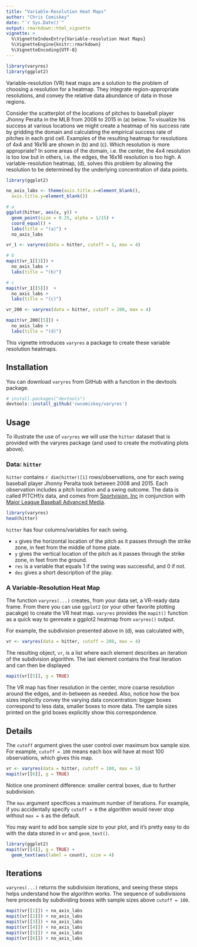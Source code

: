 ```yaml
---
title: "Variable-Resolution Heat Maps"
author: "Chris Comiskey"
date: "`r Sys.Date()`"
output: rmarkdown::html_vignette
vignette: >
  %\VignetteIndexEntry{Variable-resolution Heat Maps}
  %\VignetteEngine{knitr::rmarkdown}
  %\VignetteEncoding{UTF-8}
---
```


```r
library(varyres)
library(ggplot2)
```

Variable-resolution (VR) heat maps are a solution to the problem of choosing a resolution for a heatmap.  They integrate region-appropriate resolutions, and convey the relative data abundance of data in those regions. 

Consider the scatterplot of the locations of pitches to baseball player Jhonny Peralta in the MLB from 2008 to 2015 in (a) below.  To visualize his success at various locations we might create a heatmap of his success rate by gridding the domain and calculating the empirical success rate of pitches in each grid cell.  Examples of the resulting heatmap for resolutions of 4x4 and 16x16 are shown in (b) and (c).  Which resolution is more appropriate? In some areas of the domain, i.e. the center, the 4x4 resolution is too low but in others, i.e. the edges, the 16x16 resolution is too high.  A variable-resolution heatmap, (d), solves this problem by allowing the resolution to be determined by the underlying concentration of data points.

```r
library(ggplot2)

no_axis_labs <- theme(axis.title.x=element_blank(),
  axis.title.y=element_blank())

# a
ggplot(hitter, aes(x, y)) +
  geom_point(size = 0.25, alpha = 1/15) +
  coord_equal() +
  labs(title = "(a)") +
  no_axis_labs 

vr_1 <- varyres(data = hitter, cutoff = 1, max = 4)

# b
mapit(vr_1[[3]]) +
  no_axis_labs +
  labs(title = "(b)") 

# c
mapit(vr_1[[5]])  +
  no_axis_labs +
  labs(title = "(c)") 

vr_200 <- varyres(data = hitter, cutoff = 200, max = 4)

mapit(vr_200[[5]]) +  
  no_axis_labs +
  labs(title = "(d)") 
```

This vignette introduces `varyres` a package to create these variable resolution heatmaps.  

## Installation

You can download `varyres` from GitHub with a function in the devtools package.

```r
# install.packages("devtools")
devtools::install_github('cwcomiskey/varyres')
```

## Usage

To illustrate the use of `varyres` we will use the `hitter` dataset that is provided with the varyres package (and used to create the motivating plots above).

### Data: `hitter`

`hitter` contains `r dim(hitter)[1]` rows/observations, one for each swing baseball player Jhonny Peralta took between 2008 and 2015. Each observation includes a pitch location and a swing outcome. The data is called PITCHf/x data, and comes from [Sportvision, Inc](http://www.sportvision.com/) in conjunction with [Major League Baseball Advanced Media](http://www.mlbam.com/).

```r
library(varyres)
head(hitter)
```

`hitter` has four columns/variables for each swing.

* `x` gives the horizontal location of the pitch as it passes through the strike zone, in feet from the middle of home plate.
* `y` gives the vertical location of the pitch as it passes through the strike zone, in feet from the ground.
* `res` is a variable that equals 1 if the swing was successful, and 0 if not.
* `des` gives a short description of the play.

### A Variable-Resolution Heat Map

The function `varyres(...)` creates, from your data set, a VR-ready data frame. From there you can use `ggplot2` (or your other favorite plotting pacakge) to create the VR heat map. `varyres` provides the `mapit()` function as a quick way to genreate a ggplot2 heatmap from `varyres()` output.

For example, the subdivision presented above in (d), was calculated with,
```r
vr <- varyres(data = hitter, cutoff = 200, max = 4)
```

The resulting object, `vr`, is a list where each element describes an iteration of the subdivision algorithm.  The last element contains the final iteration and can then be displayed
```r
mapit(vr[[5]], g = TRUE) 
```

The VR map has finer resolution in the center, more coarse resolution around the edges, and in-between as needed. Also, notice how the box sizes implicitly convey the varying data concentration: bigger boxes correspond to less data, smaller boxes to more data. The sample sizes printed on the grid boxes explicitly show this correspondence.

## Details

The `cutoff` argument gives the user control over maximum box sample size. For example, `cutoff = 100` means each box will have at most 100 observations, which gives this map.

```r
vr <- varyres(data = hitter, cutoff = 100, max = 5)
mapit(vr[[6]], g = TRUE) 
```

Notice one prominent difference: smaller central boxes, due to further subdivision.

The `max` argument specifices a maximum number of iterations. For example, if you accidentally specify `cutoff = 0` the algorithm would never stop without `max = 6` as the default.

You may want to add box sample size to your plot, and it's pretty easy to do with the data stored in `vr` and `geom_text()`.
```r
library(ggplot2)
mapit(vr[[4]], g = TRUE) + 
  geom_text(aes(label = count), size = 4)
```

## Iterations

`varyres(...)` returns the subdivision iterations, and seeing these steps helps understand how the algorithm works. The sequence of subdivisions here proceeds by subdividing boxes with sample sizes above `cutoff = 100`.

```r
mapit(vr[[1]]) + no_axis_labs
mapit(vr[[2]]) + no_axis_labs
mapit(vr[[3]]) + no_axis_labs 
mapit(vr[[4]]) + no_axis_labs 
mapit(vr[[5]]) + no_axis_labs 
mapit(vr[[6]]) + no_axis_labs 
```
